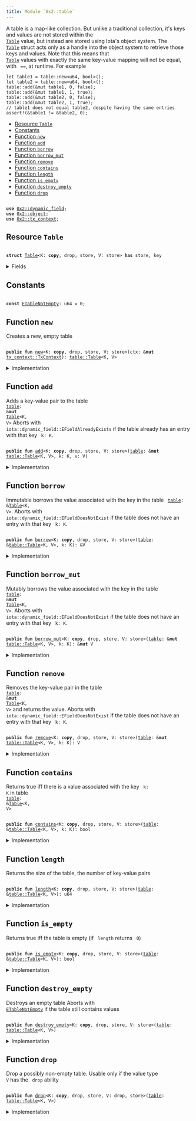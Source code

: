 ```yaml
---
title: Module `0x2::table`
---
```


A table is a map-like collection. But unlike a traditional collection, it's keys and values are
not stored within the <code>
<a href="../iota-framework/table.md#0x2_table_Table">Table</a></code> value, but instead are stored using Iota's object system. The
<code>
<a href="../iota-framework/table.md#0x2_table_Table">Table</a></code> struct acts only as a handle into the object system to retrieve those keys and values.
Note that this means that <code>
<a href="../iota-framework/table.md#0x2_table_Table">Table</a></code> values with exactly the same key-value mapping will not be
equal, with <code>
==</code>, at runtime. For example
```
let table1 = table::new<u64, bool>();
let table2 = table::new<u64, bool>();
table::add(&mut table1, 0, false);
table::add(&mut table1, 1, true);
table::add(&mut table2, 0, false);
table::add(&mut table2, 1, true);
// table1 does not equal table2, despite having the same entries
assert!(&table1 != &table2, 0);
```


-  [Resource `Table`](#0x2_table_Table)
-  [Constants](#@Constants_0)
-  [Function `new`](#0x2_table_new)
-  [Function `add`](#0x2_table_add)
-  [Function `borrow`](#0x2_table_borrow)
-  [Function `borrow_mut`](#0x2_table_borrow_mut)
-  [Function `remove`](#0x2_table_remove)
-  [Function `contains`](#0x2_table_contains)
-  [Function `length`](#0x2_table_length)
-  [Function `is_empty`](#0x2_table_is_empty)
-  [Function `destroy_empty`](#0x2_table_destroy_empty)
-  [Function `drop`](#0x2_table_drop)


<pre><code>
<b>use</b> <a href="../iota-framework/dynamic_field.md#0x2_dynamic_field">0x2::dynamic_field</a>;
<b>use</b> <a href="../iota-framework/object.md#0x2_object">0x2::object</a>;
<b>use</b> <a href="../iota-framework/tx_context.md#0x2_tx_context">0x2::tx_context</a>;
</code></pre>



<Link id="0x2_table_Table"></Link>

## Resource `Table`



<pre><code>
<b>struct</b> <a href="../iota-framework/table.md#0x2_table_Table">Table</a>&lt;K: <b>copy</b>, drop, store, V: store&gt; <b>has</b> store, key
</code></pre>



<details>
<summary>Fields</summary>


<dl>
<dt>
<code>
id: <a href="../iota-framework/object.md#0x2_object_UID">object::UID</a></code>
</dt>
<dd>
 the ID of this table
</dd>
<dt>
<code>
size: u64</code>
</dt>
<dd>
 the number of key-value pairs in the table
</dd>
</dl>


</details>

<Link id="@Constants_0"></Link>

## Constants


<Link id="0x2_table_ETableNotEmpty"></Link>



<pre><code>
<b>const</b> <a href="../iota-framework/table.md#0x2_table_ETableNotEmpty">ETableNotEmpty</a>: u64 = 0;
</code></pre>



<Link id="0x2_table_new"></Link>

## Function `new`

Creates a new, empty table


<pre><code>
<b>public</b> <b>fun</b> <a href="../iota-framework/table.md#0x2_table_new">new</a>&lt;K: <b>copy</b>, drop, store, V: store&gt;(ctx: &<b>mut</b> <a href="../iota-framework/tx_context.md#0x2_tx_context_TxContext">tx_context::TxContext</a>): <a href="../iota-framework/table.md#0x2_table_Table">table::Table</a>&lt;K, V&gt;
</code></pre>



<details>
<summary>Implementation</summary>


<pre><code>
<b>public</b> <b>fun</b> <a href="../iota-framework/table.md#0x2_table_new">new</a>&lt;K: <b>copy</b> + drop + store, V: store&gt;(ctx: &<b>mut</b> TxContext): <a href="../iota-framework/table.md#0x2_table_Table">Table</a>&lt;K, V&gt; \{
    <a href="../iota-framework/table.md#0x2_table_Table">Table</a> \{
        id: <a href="../iota-framework/object.md#0x2_object_new">object::new</a>(ctx),
        size: 0,
    }
}
</code></pre>



</details>

<Link id="0x2_table_add"></Link>

## Function `add`

Adds a key-value pair to the table <code>
<a href="../iota-framework/table.md#0x2_table">table</a>: &<b>mut</b> <a href="../iota-framework/table.md#0x2_table_Table">Table</a>&lt;K, V&gt;</code>
Aborts with <code>
iota::dynamic_field::EFieldAlreadyExists</code> if the table already has an entry with
that key <code>
k: K</code>.


<pre><code>
<b>public</b> <b>fun</b> <a href="../iota-framework/table.md#0x2_table_add">add</a>&lt;K: <b>copy</b>, drop, store, V: store&gt;(<a href="../iota-framework/table.md#0x2_table">table</a>: &<b>mut</b> <a href="../iota-framework/table.md#0x2_table_Table">table::Table</a>&lt;K, V&gt;, k: K, v: V)
</code></pre>



<details>
<summary>Implementation</summary>


<pre><code>
<b>public</b> <b>fun</b> <a href="../iota-framework/table.md#0x2_table_add">add</a>&lt;K: <b>copy</b> + drop + store, V: store&gt;(<a href="../iota-framework/table.md#0x2_table">table</a>: &<b>mut</b> <a href="../iota-framework/table.md#0x2_table_Table">Table</a>&lt;K, V&gt;, k: K, v: V) \{
    field::add(&<b>mut</b> <a href="../iota-framework/table.md#0x2_table">table</a>.id, k, v);
    <a href="../iota-framework/table.md#0x2_table">table</a>.size = <a href="../iota-framework/table.md#0x2_table">table</a>.size + 1;
}
</code></pre>



</details>

<Link id="0x2_table_borrow"></Link>

## Function `borrow`

Immutable borrows the value associated with the key in the table <code>
<a href="../iota-framework/table.md#0x2_table">table</a>: &<a href="../iota-framework/table.md#0x2_table_Table">Table</a>&lt;K, V&gt;</code>.
Aborts with <code>
iota::dynamic_field::EFieldDoesNotExist</code> if the table does not have an entry with
that key <code>
k: K</code>.


<pre><code>
<b>public</b> <b>fun</b> <a href="../iota-framework/table.md#0x2_table_borrow">borrow</a>&lt;K: <b>copy</b>, drop, store, V: store&gt;(<a href="../iota-framework/table.md#0x2_table">table</a>: &<a href="../iota-framework/table.md#0x2_table_Table">table::Table</a>&lt;K, V&gt;, k: K): &V
</code></pre>



<details>
<summary>Implementation</summary>


<pre><code>
<b>public</b> <b>fun</b> <a href="../iota-framework/table.md#0x2_table_borrow">borrow</a>&lt;K: <b>copy</b> + drop + store, V: store&gt;(<a href="../iota-framework/table.md#0x2_table">table</a>: &<a href="../iota-framework/table.md#0x2_table_Table">Table</a>&lt;K, V&gt;, k: K): &V \{
    field::borrow(&<a href="../iota-framework/table.md#0x2_table">table</a>.id, k)
}
</code></pre>



</details>

<Link id="0x2_table_borrow_mut"></Link>

## Function `borrow_mut`

Mutably borrows the value associated with the key in the table <code>
<a href="../iota-framework/table.md#0x2_table">table</a>: &<b>mut</b> <a href="../iota-framework/table.md#0x2_table_Table">Table</a>&lt;K, V&gt;</code>.
Aborts with <code>
iota::dynamic_field::EFieldDoesNotExist</code> if the table does not have an entry with
that key <code>
k: K</code>.


<pre><code>
<b>public</b> <b>fun</b> <a href="../iota-framework/table.md#0x2_table_borrow_mut">borrow_mut</a>&lt;K: <b>copy</b>, drop, store, V: store&gt;(<a href="../iota-framework/table.md#0x2_table">table</a>: &<b>mut</b> <a href="../iota-framework/table.md#0x2_table_Table">table::Table</a>&lt;K, V&gt;, k: K): &<b>mut</b> V
</code></pre>



<details>
<summary>Implementation</summary>


<pre><code>
<b>public</b> <b>fun</b> <a href="../iota-framework/table.md#0x2_table_borrow_mut">borrow_mut</a>&lt;K: <b>copy</b> + drop + store, V: store&gt;(<a href="../iota-framework/table.md#0x2_table">table</a>: &<b>mut</b> <a href="../iota-framework/table.md#0x2_table_Table">Table</a>&lt;K, V&gt;, k: K): &<b>mut</b> V \{
    field::borrow_mut(&<b>mut</b> <a href="../iota-framework/table.md#0x2_table">table</a>.id, k)
}
</code></pre>



</details>

<Link id="0x2_table_remove"></Link>

## Function `remove`

Removes the key-value pair in the table <code>
<a href="../iota-framework/table.md#0x2_table">table</a>: &<b>mut</b> <a href="../iota-framework/table.md#0x2_table_Table">Table</a>&lt;K, V&gt;</code> and returns the value.
Aborts with <code>
iota::dynamic_field::EFieldDoesNotExist</code> if the table does not have an entry with
that key <code>
k: K</code>.


<pre><code>
<b>public</b> <b>fun</b> <a href="../iota-framework/table.md#0x2_table_remove">remove</a>&lt;K: <b>copy</b>, drop, store, V: store&gt;(<a href="../iota-framework/table.md#0x2_table">table</a>: &<b>mut</b> <a href="../iota-framework/table.md#0x2_table_Table">table::Table</a>&lt;K, V&gt;, k: K): V
</code></pre>



<details>
<summary>Implementation</summary>


<pre><code>
<b>public</b> <b>fun</b> <a href="../iota-framework/table.md#0x2_table_remove">remove</a>&lt;K: <b>copy</b> + drop + store, V: store&gt;(<a href="../iota-framework/table.md#0x2_table">table</a>: &<b>mut</b> <a href="../iota-framework/table.md#0x2_table_Table">Table</a>&lt;K, V&gt;, k: K): V \{
    <b>let</b> v = field::remove(&<b>mut</b> <a href="../iota-framework/table.md#0x2_table">table</a>.id, k);
    <a href="../iota-framework/table.md#0x2_table">table</a>.size = <a href="../iota-framework/table.md#0x2_table">table</a>.size - 1;
    v
}
</code></pre>



</details>

<Link id="0x2_table_contains"></Link>

## Function `contains`

Returns true iff there is a value associated with the key <code>
k: K</code> in table <code>
<a href="../iota-framework/table.md#0x2_table">table</a>: &<a href="../iota-framework/table.md#0x2_table_Table">Table</a>&lt;K, V&gt;</code>


<pre><code>
<b>public</b> <b>fun</b> <a href="../iota-framework/table.md#0x2_table_contains">contains</a>&lt;K: <b>copy</b>, drop, store, V: store&gt;(<a href="../iota-framework/table.md#0x2_table">table</a>: &<a href="../iota-framework/table.md#0x2_table_Table">table::Table</a>&lt;K, V&gt;, k: K): bool
</code></pre>



<details>
<summary>Implementation</summary>


<pre><code>
<b>public</b> <b>fun</b> <a href="../iota-framework/table.md#0x2_table_contains">contains</a>&lt;K: <b>copy</b> + drop + store, V: store&gt;(<a href="../iota-framework/table.md#0x2_table">table</a>: &<a href="../iota-framework/table.md#0x2_table_Table">Table</a>&lt;K, V&gt;, k: K): bool \{
    field::exists_with_type&lt;K, V&gt;(&<a href="../iota-framework/table.md#0x2_table">table</a>.id, k)
}
</code></pre>



</details>

<Link id="0x2_table_length"></Link>

## Function `length`

Returns the size of the table, the number of key-value pairs


<pre><code>
<b>public</b> <b>fun</b> <a href="../iota-framework/table.md#0x2_table_length">length</a>&lt;K: <b>copy</b>, drop, store, V: store&gt;(<a href="../iota-framework/table.md#0x2_table">table</a>: &<a href="../iota-framework/table.md#0x2_table_Table">table::Table</a>&lt;K, V&gt;): u64
</code></pre>



<details>
<summary>Implementation</summary>


<pre><code>
<b>public</b> <b>fun</b> <a href="../iota-framework/table.md#0x2_table_length">length</a>&lt;K: <b>copy</b> + drop + store, V: store&gt;(<a href="../iota-framework/table.md#0x2_table">table</a>: &<a href="../iota-framework/table.md#0x2_table_Table">Table</a>&lt;K, V&gt;): u64 \{
    <a href="../iota-framework/table.md#0x2_table">table</a>.size
}
</code></pre>



</details>

<Link id="0x2_table_is_empty"></Link>

## Function `is_empty`

Returns true iff the table is empty (if <code>
length</code> returns <code>
0</code>)


<pre><code>
<b>public</b> <b>fun</b> <a href="../iota-framework/table.md#0x2_table_is_empty">is_empty</a>&lt;K: <b>copy</b>, drop, store, V: store&gt;(<a href="../iota-framework/table.md#0x2_table">table</a>: &<a href="../iota-framework/table.md#0x2_table_Table">table::Table</a>&lt;K, V&gt;): bool
</code></pre>



<details>
<summary>Implementation</summary>


<pre><code>
<b>public</b> <b>fun</b> <a href="../iota-framework/table.md#0x2_table_is_empty">is_empty</a>&lt;K: <b>copy</b> + drop + store, V: store&gt;(<a href="../iota-framework/table.md#0x2_table">table</a>: &<a href="../iota-framework/table.md#0x2_table_Table">Table</a>&lt;K, V&gt;): bool \{
    <a href="../iota-framework/table.md#0x2_table">table</a>.size == 0
}
</code></pre>



</details>

<Link id="0x2_table_destroy_empty"></Link>

## Function `destroy_empty`

Destroys an empty table
Aborts with <code>
<a href="../iota-framework/table.md#0x2_table_ETableNotEmpty">ETableNotEmpty</a></code> if the table still contains values


<pre><code>
<b>public</b> <b>fun</b> <a href="../iota-framework/table.md#0x2_table_destroy_empty">destroy_empty</a>&lt;K: <b>copy</b>, drop, store, V: store&gt;(<a href="../iota-framework/table.md#0x2_table">table</a>: <a href="../iota-framework/table.md#0x2_table_Table">table::Table</a>&lt;K, V&gt;)
</code></pre>



<details>
<summary>Implementation</summary>


<pre><code>
<b>public</b> <b>fun</b> <a href="../iota-framework/table.md#0x2_table_destroy_empty">destroy_empty</a>&lt;K: <b>copy</b> + drop + store, V: store&gt;(<a href="../iota-framework/table.md#0x2_table">table</a>: <a href="../iota-framework/table.md#0x2_table_Table">Table</a>&lt;K, V&gt;) \{
    <b>let</b> <a href="../iota-framework/table.md#0x2_table_Table">Table</a> \{ id, size } = <a href="../iota-framework/table.md#0x2_table">table</a>;
    <b>assert</b>!(size == 0, <a href="../iota-framework/table.md#0x2_table_ETableNotEmpty">ETableNotEmpty</a>);
    id.delete()
}
</code></pre>



</details>

<Link id="0x2_table_drop"></Link>

## Function `drop`

Drop a possibly non-empty table.
Usable only if the value type <code>
V</code> has the <code>
drop</code> ability


<pre><code>
<b>public</b> <b>fun</b> <a href="../iota-framework/table.md#0x2_table_drop">drop</a>&lt;K: <b>copy</b>, drop, store, V: drop, store&gt;(<a href="../iota-framework/table.md#0x2_table">table</a>: <a href="../iota-framework/table.md#0x2_table_Table">table::Table</a>&lt;K, V&gt;)
</code></pre>



<details>
<summary>Implementation</summary>


<pre><code>
<b>public</b> <b>fun</b> <a href="../iota-framework/table.md#0x2_table_drop">drop</a>&lt;K: <b>copy</b> + drop + store, V: drop + store&gt;(<a href="../iota-framework/table.md#0x2_table">table</a>: <a href="../iota-framework/table.md#0x2_table_Table">Table</a>&lt;K, V&gt;) \{
    <b>let</b> <a href="../iota-framework/table.md#0x2_table_Table">Table</a> \{ id, size: _ } = <a href="../iota-framework/table.md#0x2_table">table</a>;
    id.delete()
}
</code></pre>



</details>
